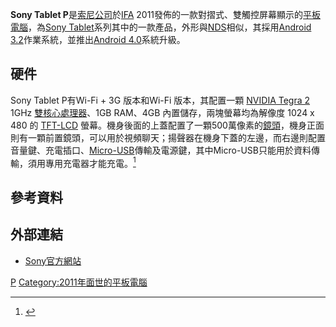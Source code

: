 {{Information appliance
| name         = Sony Tablet P
| logo         = 
| image        = Sony Tablet P home screen 20120423.JPG
| caption      = 220px
| developer    = [[索尼|索尼公司]]
| manufacturer = 
| type         = [[平板电脑|平板电脑]]
| releasedate  = 
| connectivity = [[Wi-Fi|Wi-Fi]]：IEEE 802.11b/g/n*4 , [[輔助全球衛星定位系統|A-GPS]] , [[全球衛星定位系統|GPS]]
| lifespan     =
| unitssold    =
| media        =
| os           = [[Android|Android]] 3.2
| input        = [[多點觸控|多點觸控]]式螢幕
| camera       = 後置鏡頭：500萬[[像素|像素]]，前置鏡頭：30萬像素
| power        = 3080 mAh可更換電池
| cpu          = [[图睿|NVIDIA® Tegra™ 2]] 流動處理器 配備雙核心 ARM® Cortex™-A9 CPU 1 GHz *1
| storage      = 4 GB 
| memory       = 1GB DDR RAM
| display      = 5.5"吋闊（Ultra Wide VGA：1024×480）[[TFT-LCD|TFT-LCD]] 彩色顯示屏 × 2
| audio       = 內置立體聲揚聲器、[[Bluetooth|Bluetooth]]2.1、喇叭、耳機
| service      = 
| dimensions   = 打開：{{Convert|158|mm|in|abbr=on}}（高）<br />{{Convert|180|mm|in|abbr=on}}（寬）<br />{{Convert|14|mm|in|abbr=on}}（深）
<br>摺合：{{Convert|180|mm|in|abbr=on}}（高）<br />{{Convert|79|mm|in|abbr=on}}（寬）<br />{{Convert|26|mm|in|abbr=on}}（深）
| weight       = 372克
| related      = 
| website      = [https://web.archive.org/web/20120110170837/http://www.sonystyle.com.hk/ss/product/tablet/p_series/index.jsp]
}}
'''Sony Tablet P'''是[[索尼|索尼公司]]於[[柏林國際廣播展|IFA]] 2011發佈的一款對摺式、雙觸控屏幕顯示的[[平板電腦|平板電腦]]，為[[Sony_Tablet|Sony Tablet]]系列其中的一款產品，外形與[[NDS|NDS]]相似，其採用[[Android_3.2|Android 3.2]]作業系統，並推出[[Android_4.0|Android 4.0]]系統升級。

== 硬件 ==
Sony Tablet P有Wi-Fi + 3G 版本和Wi-Fi 版本，其配置一顆 [[NVIDIA_Tegra_2|NVIDIA Tegra 2]] 1GHz [[多核心處理器|雙核心處理器]]、1GB RAM、4GB 內置儲存，兩塊螢幕均為解像度 1024 x 480 的 [[TFT-LCD|TFT-LCD]] 螢幕。機身後面的上蓋配置了一顆500萬像素的[[鏡頭|鏡頭]]，機身正面則有一顆前置鏡頭，可以用於視頻聊天；揚聲器在機身下蓋的左邊，而右邊則配置音量鍵、充電插口、[[USB|Micro-USB]]傳輸及電源鍵，其中Micro-USB只能用於資料傳輸，須用專用充電器才能充電。<ref>{{Cite web |url=http://chinese.engadget.com/2011/12/31/sony-tablet-p-hk-review/ |title=Engadget Sony Tablet P 評測 |accessdate=2012-02-04 |archive-date=2012-02-26 |archive-url=https://web.archive.org/web/20120226025302/http://chinese.engadget.com/2011/12/31/sony-tablet-p-hk-review |dead-url=no }}</ref>

== 參考資料 ==
{{Reflist}}

== 外部連結 ==
*[https://archive.is/20130107181311/http://www.sonystyle.com.hk/products/apps/product/submitSpecList.do?modelCode=27550254 Sony官方網站]

[[Category:索尼Tablet|P]]
[[Category:2011年面世的平板電腦|Category:2011年面世的平板電腦]]

{{Sony品牌}}{{Android}}